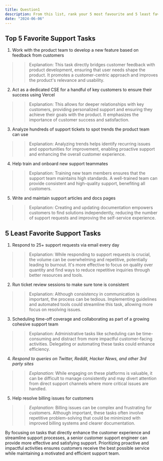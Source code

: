 ```yaml
---
title: Question1
description: From this list, rank your 5 most favourite and 5 least favourite support tasks being a senior customer support engineer. Provide a brief explanation for each.
date: "2024-06-06"
---
```



## Top 5 Favorite Support Tasks

1. Work with the product team to develop a new feature based on feedback from customers
>> Explanation: This task directly bridges customer feedback with product development, ensuring that user needs shape the product. It promotes a customer-centric approach and improves the product's relevance and usability.

2. Act as a dedicated CSE for a handful of key customers to ensure their success using Vercel
>> Explanation: This allows for deeper relationships with key customers, providing personalized support and ensuring they achieve their goals with the product. It emphasizes the importance of customer success and satisfaction.

3. Analyze hundreds of support tickets to spot trends the product team can use
>> Explanation: Analyzing trends helps identify recurring issues and opportunities for improvement, enabling proactive support and enhancing the overall customer experience.

4. Help train and onboard new support teammates
>> Explanation: Training new team members ensures that the support team maintains high standards. A well-trained team can provide consistent and high-quality support, benefiting all customers.

5. Write and maintain support articles and docs pages
>> Explanation: Creating and updating documentation empowers customers to find solutions independently, reducing the number of support requests and improving the self-service experience.



## 5 Least Favorite Support Tasks

1. Respond to 25+ support requests via email every day
>> Explanation: While responding to support requests is crucial, the volume can be overwhelming and repetitive, potentially leading to burnout. It's more effective to focus on quality over quantity and find ways to reduce repetitive inquiries through better resources and tools.


2. Run ticket review sessions to make sure tone is consistent
>> Explanation: Although consistency in communication is important, the process can be tedious. Implementing guidelines and automated tools could streamline this task, allowing more focus on resolving issues.


3. Scheduling time-off coverage and collaborating as part of a growing cohesive support team
>> Explanation: Administrative tasks like scheduling can be time-consuming and distract from more impactful customer-facing activities. Delegating or automating these tasks could enhance efficiency.

4. *Respond to queries on Twitter, Reddit, Hacker News, and other 3rd party sites*
>> *Explanation:* While engaging on these platforms is valuable, it can be difficult to manage consistently and may divert attention from direct support channels where more critical issues are handled.


5. Help resolve billing issues for customers
>> *Explanation:* Billing issues can be complex and frustrating for customers. Although important, these tasks often involve repetitive problem-solving that could be minimized with improved billing systems and clearer documentation.



By focusing on tasks that directly enhance the customer experience and streamline support processes, a senior customer support engineer can provide more effective and satisfying support. Prioritizing proactive and impactful activities ensures customers receive the best possible service while maintaining a motivated and efficient support team.